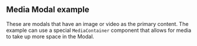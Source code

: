 


<Meta title="Examples/Media Modal" />

## Media Modal example

These are modals that have an image or video as the primary content. The example can use a special
`MediaContainer` component that allows for media to take up more space in the Modal.

<ExampleCodeBlock code={BasicExample} />
